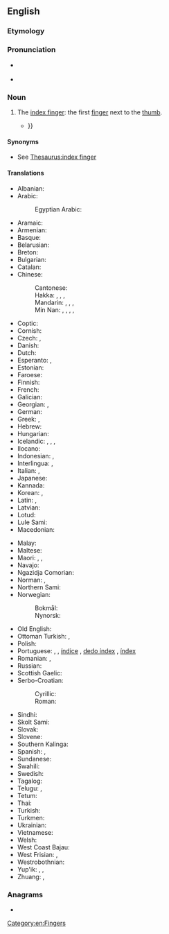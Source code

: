 ==English==

===Etymology===
{{prefix|fore|finger|lang=en}}

===Pronunciation===
* {{a|RP}} {{IPA|/ˈfɔːˌfɪŋ.ɡə/|lang=en}}
* {{a|GenAm}} {{IPA|/ˈfɔɹˌfɪŋ.ɡɚ/|lang=en}}

===Noun===
{{en-noun}}

# {{lb|en|human|_|anatomy}} The [[index finger]]: the first [[finger]] next to the [[thumb]].
#* {{quote-text|lang=en|year=1866|author=Charles Dickens|title=The Signal-Man|url=http://en.wikisource.org/wiki/The_Signal-Man|passage=He touched me on the arm with his '''forefinger''' twice or thrice giving a ghastly nod each time:- {{...}}}}

====Synonyms====
* {{sense|index finger}} See [[Thesaurus:index finger]]

====Translations====
{{trans-top|first finger next to the thumb}}
* Albanian: {{t|sq|gisht tregues|m}}
* Arabic: {{t|ar|سَبَّابَة|f}}
*: Egyptian Arabic: {{t|arz|سبابة|f|tr=sabbāba|sc=Arab}}
* Aramaic: {{t|arc|ܡܛܘܚܬܐ|f|tr=maṭoḥtāʾ|sc=Hebr}}
* Armenian: {{t+|hy|ցուցամատ}}
* Basque: {{t|eu|hatz erakusle}}
* Belarusian: {{t|be|паказа́льны па́лец|m|sc=Cyrl}}
* Breton: {{t+|br|biz-yod|m}}
* Bulgarian: {{t+|bg|показа́лец|m|sc=Cyrl}}
* Catalan: {{t+|ca|índex|m}}
* Chinese:
*: Cantonese: {{t|yue|食指|tr=sik6 zi2}}
*: Hakka: {{t|hak|蛇頭指}}, {{t|hak|蛇头指|tr=sà-thèu-chṳ́}}, {{t|hak|指人指|tr=chṳ́-ngìn-chṳ́, chí-ngìn-chí}}, {{t|hak|拈食指|tr=ngiâm-sṳ̍t-chṳ́, ngiâm-si̍t-chí}}
*: Mandarin: {{t+|cmn|食指|tr=shízhǐ|sc=Hani}}, {{t+|cmn|二拇指|tr=èrmǔzhǐ}}, {{t+|cmn|二指|tr=èrzhǐ}}, {{t|cmn|示指|tr=shìzhǐ}}
*: Min Nan: {{t+|nan|二指|tr=jī-cháiⁿ, lī-cháiⁿ}}, {{t+|nan|指指|tr=kí-cháiⁿ, kí-chúiⁿ, kí-chái, kí-chán}}, {{t|nan|食指|tr=si̍t-chí}}, {{t|nan|報路}}, {{t|nan|报路|tr=pò-lō͘}}
* Coptic: {{t|cop|ⲧⲏⲃ ⲛⲡⲛⲓ|m}}
* Cornish: {{t|kw|bys rag|m}}
* Czech: {{t+|cs|ukazovák|m}}, {{t+|cs|ukazováček|m}}
* Danish: {{t+|da|pegefinger}}
* Dutch: {{t+|nl|wijsvinger|m}}
* Esperanto: {{t|eo|montra fingro}}, {{t+|eo|montrofingro}}
* Estonian: {{t|et|nimetissõrm}}
* Faroese: {{t|fo|fremstifingur|m}}
* Finnish: {{t+|fi|etusormi}}
* French: {{t+|fr|index|m}}
* Galician: {{t+|gl|furabolos|m}}
* Georgian: {{t|ka|სალოკი თითი}}, {{t|ka|საჩვენებელი თითი}}
* German: {{t+|de|Zeigefinger|m}}
* Greek: {{t+|el|δείκτης|m}}, {{t+|el|λιχανός|m}}
* Hebrew: {{t|he|אצבע מורה|m|tr=étzba moré|sc=Hebr}}
* Hungarian: {{t+|hu|mutatóujj}}
* Icelandic: {{t|is|vísifingur|m}}, {{t|is|sleikifingur|m}}, {{t|is|bendifingur|m}}, {{t|is|vísiputti|m}}
* Ilocano: {{t|ilo|tammudo}}
* Indonesian: {{t+|id|jari telunjuk}}, {{t|id|tarjani}}
* Interlingua: {{t|ia|digito indice}}, {{t|ia|indice}}
* Italian: {{t+|it|indice|m}}, {{t|it|dito indice|m}}
* Japanese: {{t+|ja|人差し指|tr=ひとさしゆび, hitosashiyubi|sc=Jpan}}
* Kannada: {{t-needed|kn}}
* Korean: {{t+|ko|집게손가락|tr=jipge-songarak}}, {{t|ko|검지}}
* Latin: {{t|la|index|c}}, {{t|la|digitus salūtāris|m}}
* Latvian: {{t|lv|rādītājpirksts|m}}
* Lotud: {{t|dtr|gontuduk}}
* Lule Sami: {{t|smj|tjutjuk}}
* Macedonian: {{t|mk|показа́лец|m}}
{{trans-mid}}
* Malay: {{t|ms|jari telunjuk}}
* Maltese: {{t|mt|saba’ l-werrej|m}}
* Maori: {{t|mi|kōroa}}, {{t|mi|takoroa}}, {{t|mi|takonui}}
* Navajo: {{t|nv|álaʼ tsostsʼidí}}
* Ngazidja Comorian: {{t|zdj|sha shahada|c7|c8}}
* Norman: {{t|nrf|preunmié dé|m}} {{qualifier|Jersey}}, {{t|nrf|arideigt|m}} {{qualifier|Guernsey}}
* Northern Sami: {{t|se|čuvdi}}
* Norwegian:
*: Bokmål: {{t|nb|pekefinger|m}}
*: Nynorsk: {{t|nn|peikefinger|m}}
* Old English: {{t|ang|sċytefinger|m}}
* Ottoman Turkish: {{t|ota|سبابه|tr=sebbâbe|sc=ota-Arab}}, {{t|ota|شهادت پرمغي|tr=šahadet barmaği|sc=ota-Arab}}
* Polish: {{t+|pl|palec wskazujący|m-in}}
* Portuguese: {{t+|pt|dedo indicador|m}}, {{t+|pt|indicador|m}}, [[índice]] {{g|m}} {{qualifier|Portugal}}, [[dedo índex]] {{g|m}} {{qualifier|Portugal}}, [[índex]] {{g|m}} {{qualifier|Portugal}}
* Romanian: {{t|ro|deget arătător|n}}, {{t+|ro|arătător|n}}
* Russian: {{t+|ru|указа́тельный па́лец|m}}
* Scottish Gaelic: {{t|gd|sgealbag|f}}
* Serbo-Croatian:
*: Cyrillic: {{t|sh|ка̀жипрст|m}}
*: Roman: {{t+|sh|kàžiprst|m}}
* Sindhi: {{t|sd|ڏسڻي|f}}
* Skolt Sami: {{t|sms|čuõjjiǩ}}
* Slovak: {{t|sk|ukazovák|m}}
* Slovene: {{t+|sl|kazalec|m}}
* Southern Kalinga: {{t|ksc|pattuchu}}
* Spanish: {{t+|es|índice|m}}, {{t|es|dedo índice|m}}
* Sundanese: {{t|su|curuk}}
* Swahili: {{t|sw|kidole cha shahada}}
* Swedish: {{t+|sv|pekfinger|n}}
* Tagalog: {{t|tl|hintuturo}}
* Telugu: {{t|te|చూపుడువేలు}}, {{t+|te|తర్జని}}
* Tetum: {{t|tet|liman fuan hatudu}}
* Thai: {{t+|th|นิ้วชี้}}
* Turkish: {{t+|tr|işaret parmağı}}
* Turkmen: {{t|tk|süýem barmak}}
* Ukrainian: {{t|uk|вказі́вний па́лець|m|sc=Cyrl}}
* Vietnamese: {{t+|vi|ngón tay trỏ}}
* Welsh: {{t+|cy|mynegfys}}
* West Coast Bajau: {{t|bdr|temboro'}}
* West Frisian: {{t|fy|foarste finger}}, {{t|fy|wiisfinger}}
* Westrobothnian: {{t|gmq-bot|slipperbókk|m}}
* Yup'ik: {{t|esu|keniun}}, {{t|esu|tekeq}}, {{t|esu|tengayuq}}
* Zhuang: {{t|za|lwgfwngzyinx}}, {{t|za|fwngzyinx}}
{{trans-bottom}}

===Anagrams===
* {{anagrams|en|a=eeffginorr|reoffering}}

[[Category:en:Fingers]]